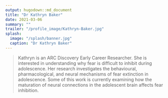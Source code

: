 ```yaml
---
output: hugodown::md_document
title: "Dr Kathryn Baker"
date: 2021-03-06
summary: ""
trailer: "/profile_image/Kathryn-Baker.jpg"
splash:
  image: "/splash/banner.jpg"
  caption: "Dr Kathryn Baker"
---
```


> Kathryn is an ARC Discovery Early Career Researcher. She is interested in understanding why fear is difficult to inhibit during adolescence. Her research investigates the behavioural, pharmacological, and neural mechanisms of fear extinction in adolescence. Some of this work is currently examining how the maturation of neural connections in the adolescent brain affects fear inhibition.

